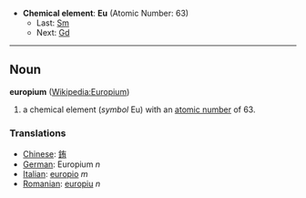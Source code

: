 *'''Chemical element''': '''Eu''' (Atomic Number: 63)
**Last: [[Samarium|Sm]]
**Next: [[Gadolinium|Gd]]
----
== Noun ==
'''europium''' ([[en:Europium|Wikipedia:Europium]])

# a chemical element (''symbol'' Eu) with an [[atomic number]] of 63.

===Translations===
*[[Chinese]]: [[銪]]
*[[German]]: Europium ''n''
*[[Italian]]: [[europio]] ''m''
*[[Romanian]]: [[europiu]] ''n''